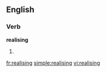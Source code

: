 
==English==

===Verb===
'''realising'''

# {{present participle of|[[realise]]}}

[[fr:realising]]
[[simple:realising]]
[[vi:realising]]